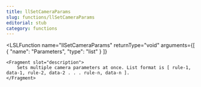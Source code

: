 ```yaml
---
title: llSetCameraParams
slug: functions/llSetCameraParams
editorial: stub
category: functions
---
```


<LSLFunction
	name="llSetCameraParams"
	returnType="void"
	arguments={[
	{
		"name": "Parameters",
		"type": "list"
	}
]}
>
	<Fragment slot="description">
		Sets multiple camera parameters at once. List format is [ rule-1, data-1, rule-2, data-2 . . . rule-n, data-n ].
	</Fragment>
</LSLFunction>
